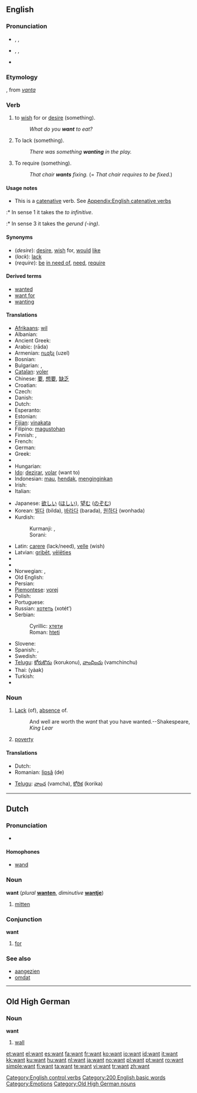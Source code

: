 {{wikipedia|dab=want (disambiguation)|want}}
==English==

{{rank|quite|brought|woman|232|want|home|whose|words}}

===Pronunciation===
* {{a|UK}} {{enPR|wŏnt}}, {{IPA|/wɒnt/}}, {{SAMPA|/wQnt/}}
* {{a|US}} {{enPR|wänt}}, {{IPA|/wɑnt/}}, {{SAMPA|/wAnt/}}
* {{audio|en-us-want.ogg|Audio (US)}}
*: {{rhymes|ɒnt}}

===Etymology===
{{etyl|enm}}, from {{etyl|non}} ''[[vanta]]''

===Verb===
{{en-verb}}

# {{transitive}} to [[wish]] for or [[desire]] (something).
#: ''What do you '''want''' to eat?''
# {{transitive}} To lack (something).
#: ''There was something '''wanting''' in the play.''
# {{context|transitive|informal}} To require (something).
#: ''That chair '''wants''' fixing.'' (= ''That chair requires to be fixed.'')

====Usage notes====
* This is a [[catenative]] verb. See [[Appendix:English catenative verbs]]
:* In sense 1 it takes the ''to infinitive''.
:* In sense 3 it takes the ''gerund (-ing)''.

====Synonyms====
* (''desire''): [[desire]], [[wish]] for, [[would]] [[like]]
* (''lack''): [[lack]]
* (''require''): [[be]] [[in need of]], [[need]], [[require]]

====Derived terms====
* [[wanted]]<!--adjective, as in "wanted man"-->
* [[want for]]<!--as in "want for nothing"-->
* [[wanting]]<!--adjective, as in "leave something wanting"-->

====Translations====
{{trans-top|desire}}
* [[Afrikaans]]: [[wil]]
* Albanian: {{t-|sq|do|xs=Albanian}}
* Ancient Greek: {{tø|grc|ἐθέλω|tr=ethelō|sc=polytonic}}
* Arabic: {{Arab|[[راد]]}} (rāda)
* Armenian: [[ուզել ]] (uzel)
* Bosnian: {{t-|bs|htjeti}}
* Bulgarian: {{t+|bg|искам|sc=Cyrl}}, {{t+|bg|желая|sc=Cyrl}}
* [[Catalan]]: [[voler]]
* Chinese: [[要]], [[想要]], [[缺乏]]
* Croatian: {{t-|hr|htjeti}}
* Czech: {{t+|cs|chtít}}
* Danish: {{t+|da|ville}}
* Dutch: {{t+|nl|willen}}
* Esperanto: {{t-|eo|voli|xs=Esperanto}}
* Estonian: {{t|et|soovima}}
* [[Fijian]]: [[vinakata]]
* Filipino: [[magustohan]]
* Finnish: {{t+|fi|tahtoa}}, {{t+|fi|haluta}}
* French: {{t+|fr|vouloir}}
* German: {{t+|de|wollen}}
* Greek: {{t|el|θέλω|tr=thélo|sc=Grek}}
* {{trreq|Hebrew}}
* Hungarian: {{t+|hu|akar}}
* [[Ido]]: [[dezirar]], [[volar]] (want to)
* Indonesian: [[mau]], [[hendak]], [[ingin|menginginkan]]
* Irish: {{t-|ga|is mian le|xs=Irish}} {{i|with subject and object reversed}}
* Italian: {{t+|it|volere}}
{{trans-mid}}
* Japanese: [[欲しい]] ([[ほしい]]), [[望む]] ([[のぞむ]])
* Korean: [[빌다]] (bilda), [[바라다]] (barada), [[원하다]] (wonhada)
* Kurdish:
*: Kurmanji: {{t+|ku|xwestin}}, {{t+|ku|viyan}}
*: Sorani: {{t-|ku|خواستن|tr=xwastin|sc=KUchar}}
* Latin: [[carere]] (lack/need), [[velle]] (wish)
* Latvian: [[gribēt]], [[vēlēties]]
* {{trreq|Lithuanian}}
* {{trreq|Mongolian}}
* Norwegian: {{t-|no|ville}}, {{t+|no|ønske}}
* Old English: {{t+|ang|willan|xs=Old English}}
* Persian: {{t-|fa|خواستن|tr=xāstæn|sc=fa-Arab|xs=Persian}}
* [[Piemontese]]: [[vorej]]
* Polish: {{t+|pl|chcieć}}
* Portuguese: {{t+|pt|querer}}
* Russian: [[хотеть]] (xotét’)
* Serbian:
*: Cyrillic: [[хтети]]
*: Roman: [[hteti]]
* Slovene: {{t+|sl|hoteti}}
* Spanish: {{t+|es|querer}}, {{t+|es|desear}}
* Swedish: {{t+|sv|vill}}
* [[Telugu]]: [[కోరుకొను]] (korukonu), [[వాంఛించు]] (vamchinchu)
* Thai: {{Thai|[[อยาก]]}} (yàak)
* Turkish: {{t+|tr|istemek}}
* {{trreq|Vietnamese}}
{{trans-bottom}}

{{trans-see|lack}}

===Noun===
{{wikipedia}}
{{en-noun|s|-}}

# [[Lack]] (of), [[absence]] of.
#: And well are worth the ''want'' that you have wanted.--Shakespeare, ''King Lear''
# [[poverty]]

====Translations====
{{trans-top|lack (of)}}
* Dutch: {{t|nl|tekort|n}}
* Romanian: [[lipsă]] (de) {{f}}
{{trans-mid}}
* [[Telugu]]: [[వాంఛ]] (vamcha), [[కోరిక]] (korika)
{{trans-bottom}}

{{trans-top|poverty}}
{{trans-mid}}
{{trans-bottom}}

[[Category:English control verbs]]

----

==Dutch==

===Pronunciation===
* {{audio|Nl-want.ogg|audio}}

====Homophones====
* [[wand#Dutch|wand]]

===Noun===
'''want''' {{f}} (''plural'' '''[[wanten]]''', ''diminutive'' '''[[wantje]]''')

# [[mitten]]

===Conjunction===
'''want'''

# [[for]]

===See also===
* [[aangezien]]
* [[omdat]]

----

==Old High German==

===Noun===
'''want''' {{f}}

# [[wall]]

[[Category:200 English basic words]]
[[Category:Emotions]]
[[Category:Old High German nouns]]

[[et:want]]
[[el:want]]
[[es:want]]
[[fa:want]]
[[fr:want]]
[[ko:want]]
[[io:want]]
[[id:want]]
[[it:want]]
[[kk:want]]
[[ku:want]]
[[hu:want]]
[[nl:want]]
[[ja:want]]
[[no:want]]
[[pl:want]]
[[pt:want]]
[[ro:want]]
[[simple:want]]
[[fi:want]]
[[ta:want]]
[[te:want]]
[[vi:want]]
[[tr:want]]
[[zh:want]]